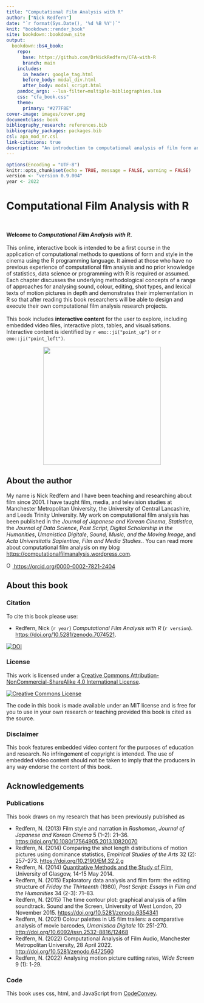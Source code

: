 ```yaml
---
title: "Computational Film Analysis with R"
author: ["Nick Redfern"]
date: "`r format(Sys.Date(), '%d %B %Y')`"
knit: "bookdown::render_book"
site: bookdown::bookdown_site
output: 
  bookdown::bs4_book:
    repo:
      base: https://github.com/DrNickRedfern/CFA-with-R
      branch: main
    includes:
      in_header: google_tag.html
      before_body: modal_div.html
      after_body: modal_script.html
    pandoc_args: --lua-filter=multiple-bibliographies.lua
    css: "cfa_book.css"
    theme:
      primary: "#277F8E"
cover-image: images/cover.png
documentclass: book
bibliography_research: references.bib
bibliography_packages: packages.bib
csl: apa_mod_nr.csl
link-citations: true
description: "An introduction to computational analysis of film form and film style with R"
---
```


```r
options(Encoding = "UTF-8")
knitr::opts_chunk$set(echo = TRUE, message = FALSE, warning = FALSE)
version <- "version 0.9.004"
year <- 2022
```

# Computational Film Analysis with R {.unnumbered}

<br>

::: row
::: col-md-6
**Welcome to *Computational Film Analysis with R*.** <br> <br> This online, interactive book is intended to be a first course in the application of computational methods to questions of form and style in the cinema using the R programming language. It aimed at those who have no previous experience of computational film analysis and no prior knowledge of statistics, data science or programming with R is required or assumed. Each chapter discusses the underlying methodological concepts of a range of approaches for analysing sound, colour, editing, shot types, and lexical texts of motion pictures in depth and demonstrates their implementation in R so that after reading this book researchers will be able to design and execute their own computational film analysis research projects. <br> <br> This book includes **interactive content** for the user to explore, including embedded video files, interactive plots, tables, and visualisations. Interactive content is identified by `r emo::ji("point_up")` or `r emo::ji("point_left")`.
:::

::: col-md-6
<center>

![](images/cover.png){.cover width="310"}

</center>
:::
:::

## About the author {.unnumbered}

My name is Nick Redfern and I have been teaching and researching about film since 2001. I have taught film, media, and television studies at Manchester Metropolitan University, the University of Central Lancashire, and Leeds Trinity University. My work on computational film analysis has been published in the *Journal of Japanese and Korean Cinema*, *Statistica*, the *Journal of Data Science*, *Post Script*, *Digital Scholarship in the Humanities*, *Umanistica Digitale*, *Sound, Music, and the Moving Image*, and *Acta Universitatis Sapientiae, Film and Media Studies*.. You can read more about computational film analysis on my blog <https://computationalfilmanalysis.wordpress.com>.

<a href="https://orcid.org/0000-0002-7821-2404"> <img src="https://info.orcid.org/wp-content/uploads/2019/11/orcid_16x16.png" alt="ORCID logo" width="16" height="16"/> https://orcid.org/0000-0002-7821-2404</a>

## About this book {.unnumbered}

### Citation {.unnumbered}

To cite this book please use:

- Redfern, Nick (`r year`) *Computational Film Analysis with R* (`r version`). [https://doi.org/10.5281/zenodo.7074521](https://doi.org/10.5281/zenodo.7074521).

<a href="https://doi.org/10.5281/zenodo.7074521"><img src="https://zenodo.org/badge/DOI/10.5281/zenodo.7074521.svg" alt="DOI"></a>

### License {.unnumbered}

This work is licensed under a [Creative Commons Attribution-NonCommercial-ShareAlike 4.0 International License](http://creativecommons.org/licenses/by-nc-sa/4.0/).

<p>

<a rel="license" href="http://creativecommons.org/licenses/by-nc-sa/4.0/"><img src="https://i.creativecommons.org/l/by-nc-sa/4.0/88x31.png" alt="Creative Commons License" style="border-width:0"/></a>

</p>

The code in this book is made available under an MIT license and is free for you to use in your own research or teaching provided this book is cited as the source.

### Disclaimer {.unnumbered}

This book features embedded video content for the purposes of education and research. No infringement of copyright is intended. The use of embedded video content should not be taken to imply that the producers in any way endorse the content of this book.

## Acknowledgements {.unnumbered}

### Publications {.unnumbered}

This book draws on my research that has been previously published as

- Redfern, N. (2013) Film style and narration in *Rashomon*, *Journal of Japanese and Korean Cinema* 5 (1–2): 21–36. [https://doi.org/10.1080/17564905.2013.10820070](https://doi.org/10.1080/17564905.2013.10820070)
- Redfern, N. (2014) Comparing the shot length distributions of motion pictures using dominance statistics, *Empirical Studies of the Arts* 32 (2): 257–273. [https://doi.org/10.2190/EM.32.2.g](https://doi.org/10.2190/EM.32.2.g)
- Redfern, N. (2014) [Quantitative Methods and the Study of Film](https://www.researchgate.net/publication/333641375_Quantitative_methods_and_the_study_of_film), University of Glasgow, 14-15 May 2014. 
- Redfern, N. (2015) Exploratory data analysis and film form: the editing structure of *Friday the Thirteenth* (1980), *Post Script: Essays in Film and the Humanities* 34 (2-3): 71–83.
- Redfern, N. (2015) The time contour plot: graphical analysis of a film soundtrack. Sound and the Screen, University of West London, 20 November 2015. [https://doi.org/10.5281/zenodo.6354341](https://doi.org/10.5281/zenodo.6354341)
- Redfern, N. (2021) Colour palettes in US film trailers: a comparative analysis of movie barcodes, *Umanistica Digitale* 10: 251-270. [http://doi.org/10.6092/issn.2532-8816/12468](http://doi.org/10.6092/issn.2532-8816/12468)
- Redfern, N. (2022) Computational Analysis of Film Audio, Manchester Metropolitan University, 28 April 2022. [http://doi.org/10.5281/zenodo.6472560](http://doi.org/10.5281/zenodo.6472560)
- Redfern, N. (2022) Analysing motion picture cutting rates, *Wide Screen* 9 (1): 1-29.

### Code {.unnumbered}
This book uses css, html, and JavaScript from [CodeConvey](https://codeconvey.com/html-image-zoom-on-click/).
